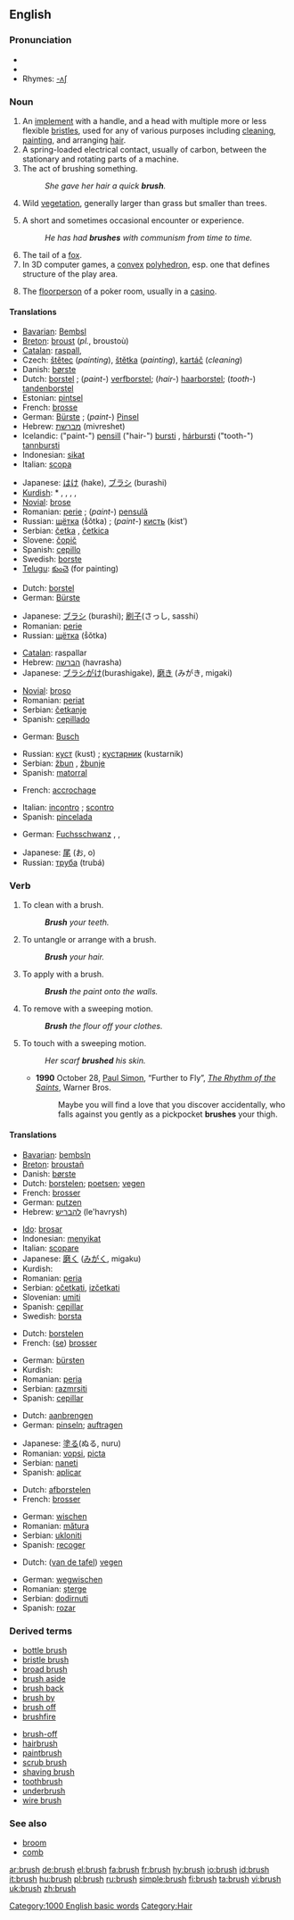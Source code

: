 ==English==

===Pronunciation===
*{{IPA|/bɹʌʃ/}}
*{{audio|en-us-brush.ogg|Audio (US)}}
*Rhymes: [[Rhymes:English:-ʌʃ|-ʌʃ]]

===Noun===
{{en-noun-reg-es}}

# An [[implement]] with a handle, and a head with multiple more or less flexible [[bristle]]s, used for any of various purposes including [[clean]]ing, [[paint]]ing, and arranging [[hair]].
# A spring-loaded electrical contact, usually of carbon, between the stationary and rotating parts of a machine.
# The act of brushing something.
#: ''She gave her hair a quick '''brush'''.''
# {{uncountable}} Wild [[vegetation]], generally larger than grass but smaller than trees.
# A short and sometimes occasional encounter or experience.
#: ''He has had '''brushes''' with communism from time to time.''
# The tail of a [[fox]].
# In 3D computer games, a [[convex]] [[polyhedron]], esp. one that defines structure of the play area.
# {{context|poker|slang}} The [[floorperson]] of a poker room, usually in a [[casino]].

====Translations====
{{trans-top|an implement with handle}}
*[[Bavarian]]: [[Bembsl]] {{m}}
*[[Breton]]: [[broust]] {{m}} (''pl.'', broustoù)
*[[Catalan]]: [[raspall]], {{m}}
*Czech: [[štětec]] {{m}} (''painting''), [[štětka]] {{f}} (''painting''), [[kartáč]] {{m}} (''cleaning'')
*Danish: [[børste]] {{c}}
*Dutch: [[borstel]] {{m}}; (''paint-'') [[verfborstel]]; (''hair-'') [[haarborstel]]; (''tooth-'') [[tandenborstel]]
*Estonian: [[pintsel]]
*French: [[brosse]] {{f}}
*German: [[Bürste]] {{f}}; (''paint-'') [[Pinsel]] {{m}}
*Hebrew: [[מברשת]] (mivreshet) {{f}}
*Icelandic: ("paint-") [[pensill]] {{m}} ("hair-") [[bursti]] {{m}}, [[hárbursti]] {{m}} ("tooth-") [[tannbursti]] {{m}}
*Indonesian: [[sikat]]
*Italian: [[scopa]] {{f}}
{{trans-mid}}
*Japanese: [[はけ]] (hake), [[ブラシ]] (burashi)
*[[Kurdish]]: * {{t|ku|firçe}} {{f}}, {{t|ku|havlêk}} {{f}}, {{t|ku|rînek}} {{f}}, {{KUchar|[[فرچه‌]]}}, {{KUchar|[[شانه‌]]}}
*[[Novial]]: [[brose]]
*Romanian: [[perie]] {{f}}; (''paint-'') [[pensulă]] {{f}}
*Russian: [[щётка]] (ṧǒtka) {{f}}; (''paint-'') [[кисть]] (kistʹ) {{f}}
*Serbian: [[četka]] {{f}}, [[četkica]] {{f}}
*Slovene: [[čopič]] {{m}}
*Spanish: [[cepillo]] {{m}}
*Swedish: [[borste]] {{c}}
*[[Telugu]]: [[కుంచె]] (for painting)
{{trans-bottom}}

{{trans-top|electrical contact}}
*Dutch: [[borstel]] {{m}}
*German: [[Bürste]] {{f}}
{{trans-mid}}
*Japanese: [[ブラシ]] (burashi); [[刷子]](さっし, sasshi）
*Romanian: [[perie]] {{f}}
*Russian: [[щётка]] (ṧǒtka) {{f}}
{{trans-bottom}}

{{trans-top|act of brushing}}
*[[Catalan]]: raspallar
*Hebrew: [[הברשה]] (havrasha) {{f}}
*Japanese: [[ブラシがけ]](burashigake), [[磨き]] (みがき, migaki)
{{trans-mid}}
*[[Novial]]: [[broso]]
*Romanian: [[periat]] {{n}}
*Serbian: [[četkanje]]
*Spanish: [[cepillado]] {{m}}
{{trans-bottom}}

{{trans-top|wild vegetation}}
*German: [[Busch]] {{n}}
{{trans-mid}}
*Russian: [[куст]] (kust) {{m}}; [[кустарник]] (kustarnik) {{m}}
*Serbian: [[žbun]] {{m}}, [[žbunje]] {{n}}
*Spanish: [[matorral]] {{m}}
{{trans-bottom}}

{{trans-top|short experience}}
*French: [[accrochage]] {{m}}
{{trans-mid}}
*Italian: [[incontro]] {{m}}; [[scontro]] {{m}}
*Spanish: [[pincelada]] {{f}}
{{trans-bottom}}

{{trans-top|fox tail}}
*German: [[Fuchsschwanz]] {{m}}, {{t|de|Lunte}}, {{t+|de|Standarte}}
{{trans-mid}}
*Japanese: [[尾]] (お, o)
*Russian: [[труба]] (trubá) {{f}}
{{trans-bottom}}

===Verb===
{{en-verb|brushes|brushing|brushed}}

# To clean with a brush.
#: '''''Brush''' your teeth.''
# To untangle or arrange with a brush.
#: '''''Brush''' your hair.''
# To apply with a brush.
#: '''''Brush''' the paint onto the walls.''
# To remove with a sweeping motion.
#: '''''Brush''' the flour off your clothes.''
# To touch with a sweeping motion.
#: ''Her scarf '''brushed''' his skin.''
#*'''1990''' October 28, [[w:Paul Simon|Paul Simon]], “Further to Fly”, ''[[w:The Rhythm of the Saints|The Rhythm of the Saints]]'', Warner Bros.
#*: Maybe you will find a love that you discover accidentally, who falls against you gently as a pickpocket '''brushes''' your thigh.

====Translations====
{{trans-top|to clean (with a brush)}}
*[[Bavarian]]: [[bembsln]]
*[[Breton]]: [[broustañ]]
*Danish: [[børste]]
*Dutch: [[borstelen]]; [[poetsen]]; [[vegen]]
*French: [[brosser]]
*German: [[putzen]]
*Hebrew: [[להבריש]] (le'havrysh)
{{trans-mid}}
*[[Ido]]: [[brosar]]
*Indonesian: [[sikat|menyikat]]
*Italian: [[scopare]]
*Japanese: [[磨く]] ([[みがく]], migaku)
*Kurdish: {{KUchar|[[فرچه‌ کردن]]}}
*Romanian: [[peria]]
*Serbian: [[očetkati]], [[izčetkati]]
*Slovenian: [[umiti]]
*Spanish: [[cepillar]]
*Swedish: [[borsta]]
{{trans-bottom}}

{{trans-top|to untangle/arrange}}
*Dutch: [[borstelen]]
*French: ([[se brosser|se]]) [[se brosser|brosser]]
{{trans-mid}}
*German: [[bürsten]]
*Kurdish: {{KUchar|[[شانه‌ کردن]]}}
*Romanian: [[peria]]
*Serbian: [[razmrsiti]]
*Spanish: [[cepillar]]
{{trans-bottom}}

{{trans-top|to apply}}
*Dutch: [[aanbrengen]]
*German: [[pinseln]]; [[auftragen]]
{{trans-mid}}
*Japanese: [[塗る]](ぬる, nuru)
*Romanian: [[vopsi]], [[picta]]
*Serbian: [[naneti]]
*Spanish: [[aplicar]]
{{trans-bottom}}

{{trans-top|to remove}}
*Dutch: [[afborstelen]]
*French: [[brosser]]
{{trans-mid}}
*German: [[wischen]]
*Romanian: [[mătura]]
*Serbian: [[ukloniti]]
*Spanish: [[recoger]]
{{trans-bottom}}

{{trans-top|to touch}}
*Dutch: ([[van de tafel vegen|van de tafel]]) [[vegen]]
{{trans-mid}}
*German: [[wegwischen]]
*Romanian: [[şterge]]
*Serbian: [[dodirnuti]]
*Spanish: [[rozar]]
{{trans-bottom}}

===Derived terms===
{{top2}}
*[[bottle brush]]
*[[bristle brush]]
*[[broad brush]]
*[[brush aside]]
*[[brush back]]
*[[brush by]]
*[[brush off]]
*[[brushfire]]
{{mid2}}
*[[brush-off]]
*[[hairbrush]]
*[[paintbrush]]
*[[scrub brush]]
*[[shaving brush]]
*[[toothbrush]]
*[[underbrush]]
*[[wire brush]]
{{bottom2}}

===See also===
*[[broom]]
*[[comb]]

[[Category:1000 English basic words]]
[[Category:Hair]]

[[ar:brush]]
[[de:brush]]
[[el:brush]]
[[fa:brush]]
[[fr:brush]]
[[hy:brush]]
[[io:brush]]
[[id:brush]]
[[it:brush]]
[[hu:brush]]
[[pl:brush]]
[[ru:brush]]
[[simple:brush]]
[[fi:brush]]
[[ta:brush]]
[[vi:brush]]
[[uk:brush]]
[[zh:brush]]